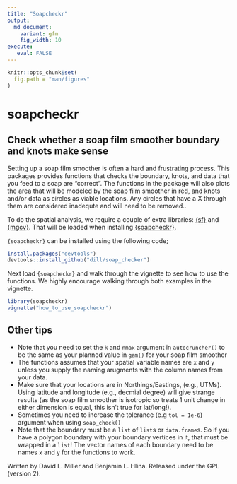 ```yaml
---
title: "Soapcheckr"
output:
  md_document:
    variant: gfm
    fig_width: 10
execute:
   eval: FALSE
---
```


```r
knitr::opts_chunk$set(
  fig.path = "man/figures"
)
```

# soapcheckr

## Check whether a soap film smoother boundary and knots make sense

Setting up a soap film smoother is often a hard and frustrating process. This packages provides functions that checks the boundary, knots, and data that you feed to a soap are "correct". The functions in the package will also plots the area that will be modeled by the soap film smoother in red, and knots and/or data as circles as viable locations. Any circles that have a X through them are considered inadequte and will need to be removed..

To do the spatial analysis, we require a couple of extra libraries: [{sf}](https://r-spatial.github.io/sf/) and [{mgcv}](https://cran.r-project.org/web/packages/mgcv/index.html). That will be loaded when installing [{soapcheckr}](https://github.com/dill/soap_checker). 

`{soapcheckr}` can be installed using the following code; 

```r
install.packages("devtools")
devtools::install_github("dill/soap_checker")
```

Next load `{soapcheckr}` and walk through the vignette to see how to use the functions. We highly encourage walking through both examples in the vignette. 

```r
library(soapcheckr)
vignette("how_to_use_soapcheckr")
```

## Other tips

* Note that you need to set the `k` and `nmax` argument in `autocruncher()` to be the same as your planned value in `gam()` for your soap film smoother
* The functions assumes that your spatial variable names are `x` and `y` unless you supply the naming arugments with the column names from your data.
* Make sure that your locations are in Northings/Eastings, (e.g., UTMs). Using latitude and longitude (e.g., decmial degree) will give strange results (as the soap film smoother is isotropic so treats 1 unit change in either dimension is equal, this isn't true for lat/long!).
* Sometimes you need to increase the tolerance (e.g `tol = 1e-6`) argument when using `soap_check()`
* Note that the boundary must be a `list` of `list`s or `data.frame`s. So if you have a polygon boundary with your boundary vertices in it, that must be wrapped in a `list`! The vector names of each boundary need to be names `x` and `y` for the functions to work. 


Written by David L. Miller and Benjamin L. Hlina. Released under the GPL (version 2).
